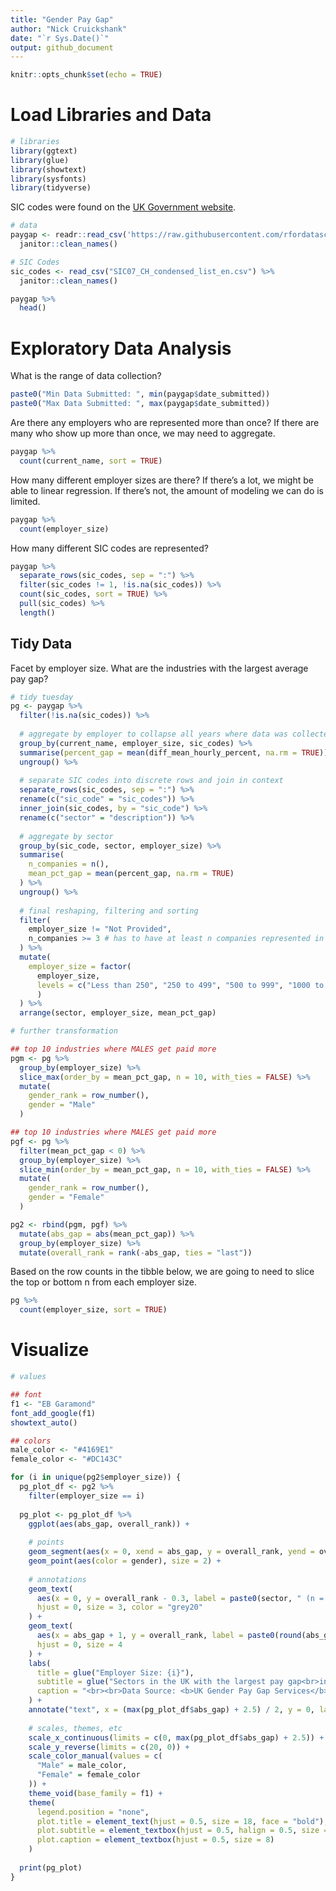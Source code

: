 ```yaml
---
title: "Gender Pay Gap"
author: "Nick Cruickshank"
date: "`r Sys.Date()`"
output: github_document
---
```


```r
knitr::opts_chunk$set(echo = TRUE)
```

# Load Libraries and Data

```r
# libraries
library(ggtext)
library(glue)
library(showtext)
library(sysfonts)
library(tidyverse)
```

SIC codes were found on the [UK Government website](https://www.gov.uk/government/publications/standard-industrial-classification-of-economic-activities-sic). 

```r
# data
paygap <- readr::read_csv('https://raw.githubusercontent.com/rfordatascience/tidytuesday/master/data/2022/2022-06-28/paygap.csv') %>%
  janitor::clean_names()

# SIC Codes
sic_codes <- read_csv("SIC07_CH_condensed_list_en.csv") %>%
  janitor::clean_names()
```

```r
paygap %>%
  head()
```

# Exploratory Data Analysis

What is the range of data collection?

```r
paste0("Min Data Submitted: ", min(paygap$date_submitted))
paste0("Max Data Submitted: ", max(paygap$date_submitted))
```

Are there any employers who are represented more than once? If there are many who show up more than once, we may need to aggregate.

```r
paygap %>%
  count(current_name, sort = TRUE)
```

How many different employer sizes are there? If there's a lot, we might be able to linear regression. If there's not, the amount of modeling we can do is limited.

```r
paygap %>%
  count(employer_size)
```

How many different SIC codes are represented?

```r
paygap %>%
  separate_rows(sic_codes, sep = ":") %>%
  filter(sic_codes != 1, !is.na(sic_codes)) %>%
  count(sic_codes, sort = TRUE) %>%
  pull(sic_codes) %>%
  length()
```

## Tidy Data

Facet by employer size. What are the industries with the largest average pay gap?

```r
# tidy tuesday
pg <- paygap %>%
  filter(!is.na(sic_codes)) %>%
  
  # aggregate by employer to collapse all years where data was collected
  group_by(current_name, employer_size, sic_codes) %>%
  summarise(percent_gap = mean(diff_mean_hourly_percent, na.rm = TRUE)) %>%
  ungroup() %>%
  
  # separate SIC codes into discrete rows and join in context
  separate_rows(sic_codes, sep = ":") %>% 
  rename(c("sic_code" = "sic_codes")) %>%
  inner_join(sic_codes, by = "sic_code") %>%
  rename(c("sector" = "description")) %>%
  
  # aggregate by sector
  group_by(sic_code, sector, employer_size) %>%
  summarise(
    n_companies = n(),
    mean_pct_gap = mean(percent_gap, na.rm = TRUE)
  ) %>%
  ungroup() %>%
  
  # final reshaping, filtering and sorting
  filter(
    employer_size != "Not Provided",
    n_companies >= 3 # has to have at least n companies represented in aggregattion
  ) %>%
  mutate(
    employer_size = factor(
      employer_size, 
      levels = c("Less than 250", "250 to 499", "500 to 999", "1000 to 4999", "5000 to 19,999", "20,000 or more")
      )
  ) %>%
  arrange(sector, employer_size, mean_pct_gap)
```

```r
# further transformation

## top 10 industries where MALES get paid more
pgm <- pg %>%
  group_by(employer_size) %>%
  slice_max(order_by = mean_pct_gap, n = 10, with_ties = FALSE) %>%
  mutate(
    gender_rank = row_number(),
    gender = "Male"
  )

## top 10 industries where MALES get paid more
pgf <- pg %>%
  filter(mean_pct_gap < 0) %>%
  group_by(employer_size) %>%
  slice_min(order_by = mean_pct_gap, n = 10, with_ties = FALSE) %>%
  mutate(
    gender_rank = row_number(),
    gender = "Female"
  )

pg2 <- rbind(pgm, pgf) %>%
  mutate(abs_gap = abs(mean_pct_gap)) %>%
  group_by(employer_size) %>%
  mutate(overall_rank = rank(-abs_gap, ties = "last"))
```

Based on the row counts in the tibble below, we are going to need to slice the top or bottom n from each employer size.

```r
pg %>%
  count(employer_size, sort = TRUE)
```

# Visualize

```r
# values

## font
f1 <- "EB Garamond"
font_add_google(f1)
showtext_auto()

## colors
male_color <- "#4169E1"
female_color <- "#DC143C"
```

```r
for (i in unique(pg2$employer_size)) {
  pg_plot_df <- pg2 %>%
    filter(employer_size == i) 
  
  pg_plot <- pg_plot_df %>%
    ggplot(aes(abs_gap, overall_rank)) + 
    
    # points
    geom_segment(aes(x = 0, xend = abs_gap, y = overall_rank, yend = overall_rank, color = gender)) + 
    geom_point(aes(color = gender), size = 2) + 
    
    # annotations
    geom_text(
      aes(x = 0, y = overall_rank - 0.3, label = paste0(sector, " (n = ", n_companies, ")")), 
      hjust = 0, size = 3, color = "grey20"
    ) + 
    geom_text(
      aes(x = abs_gap + 1, y = overall_rank, label = paste0(round(abs_gap, 1), "%"), color = gender), 
      hjust = 0, size = 4
    ) + 
    labs(
      title = glue("Employer Size: {i}"),
      subtitle = glue("Sectors in the UK with the largest pay gap<br>in favor of <b style='color:{male_color}'>men</b> and <b style='color:{female_color}'>women</b>"),
      caption = "<br><br>Data Source: <b>UK Gender Pay Gap Services</b> |  Visualization: <b>N. Cruickshank</b> | #TidyTuesday"
    ) +
    annotate("text", x = (max(pg_plot_df$abs_gap) + 2.5) / 2, y = 0, label = "Mean % Difference in Pay", fontface = "italic", family = f1, size = 4) +
    
    # scales, themes, etc
    scale_x_continuous(limits = c(0, max(pg_plot_df$abs_gap) + 2.5)) +
    scale_y_reverse(limits = c(20, 0)) + 
    scale_color_manual(values = c(
      "Male" = male_color,
      "Female" = female_color
    )) +
    theme_void(base_family = f1) + 
    theme(
      legend.position = "none",
      plot.title = element_text(hjust = 0.5, size = 18, face = "bold"),
      plot.subtitle = element_textbox(hjust = 0.5, halign = 0.5, size = 16),
      plot.caption = element_textbox(hjust = 0.5, size = 8)
    )
  
  print(pg_plot)
}
```

